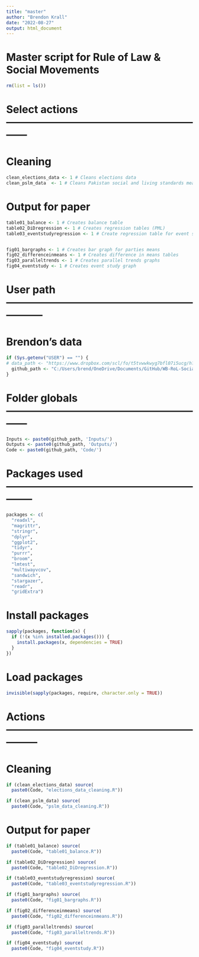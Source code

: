 ```yaml
---
title: "master"
author: "Brendon Krall"
date: "2022-08-27"
output: html_document
---
```


# Master script for Rule of Law & Social Movements 
```r
rm(list = ls())
```

# Select actions ------------------------------------------------------------

# Cleaning
```r
clean_elections_data <- 1 # Cleans elections data 
clean_pslm_data  <- 1 # Cleans Pakistan social and living standards measurement data
```

# Output for paper
```r
table01_balance <- 1 # Creates balance table
table02_DiDregression <- 1 # Creates regression tables (PML)
table03_eventstudyregression <- 1 # Create regression table for event study 


fig01_bargraphs <- 1 # Creates bar graph for parties means
fig02_differenceinmeans <- 1 # Creates difference in means tables
fig03_paralleltrends <- 1 # Creates parallel trends graphs 
fig04_eventstudy <- 1 # Creates event study graph

```


# User path -----------------------------------------------------------------

# Brendon's data
```r
if (Sys.getenv("USER") == "") {
# data_path <- "https://www.dropbox.com/scl/fo/t5tvwwkwyg7bfl07i5ucg/h?dl=0&rlkey=jitkczq6oxzlmstqw9l7abyhx"
  github_path <- "C:/Users/brend/OneDrive/Documents/GitHub/WB-RoL-Social-Movements/"
}
```

# Folder globals ------------------------------------------------------------
```r
Inputs <- paste0(github_path, 'Inputs/')
Outputs <- paste0(github_path, 'Outputs/')
Code <- paste0(github_path, 'Code/')
```

# Packages used --------------------------------------------------------------
```r
packages <- c(
  "readxl",
  "magrittr",
  "stringr",
  "dplyr",
  "ggplot2",
  "tidyr",
  "purrr",
  "broom",
  "lmtest",
  "multiwayvcov",
  "sandwich",
  "stargazer",
  "readr",
  "gridExtra")
```

# Install packages
```r
sapply(packages, function(x) {
  if (!(x %in% installed.packages())) {
    install.packages(x, dependencies = TRUE)
  }
})
```

# Load packages
```r
invisible(sapply(packages, require, character.only = TRUE))
```

# Actions ---------------------------------------------------------------

# Cleaning
```r
if (clean_elections_data) source(
  paste0(Code, "elections_data_cleaning.R"))

if (clean_pslm_data) source(
  paste0(Code, "pslm_data_cleaning.R"))

```



# Output for paper

```r
if (table01_balance) source(
  paste0(Code, "table01_balance.R"))

if (table02_DiDregression) source(
  paste0(Code, "table02_DiDregression.R"))

if (table03_eventstudyregression) source(
  paste0(Code, "table03_eventstudyregression.R"))

if (fig01_bargraphs) source(
  paste0(Code, "fig01_bargraphs.R"))

if (fig02_differenceinmeans) source(
  paste0(Code, "fig02_differenceinmeans.R"))

if (fig03_paralleltrends) source(
  paste0(Code, "fig03_paralleltrends.R"))

if (fig04_eventstudy) source(
  paste0(Code, "fig04_eventstudy.R"))
```


  
  